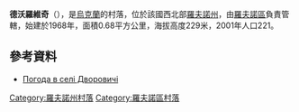 {{coord|50|34|0|N|25|58|45|E|scale:30000|display=title}}

'''德沃羅維奇'''（{{lang-uk|Дворовичі}}），是[[烏克蘭|烏克蘭]]的村落，位於該國西北部[[羅夫諾州|羅夫諾州]]，由[[羅夫諾區|羅夫諾區]]負責管轄，始建於1968年，面積0.68平方公里，海拔高度229米，2001年人口221。

==參考資料==
* [http://weather.in.ua/ua/rovenskaja/6442 Погода в селі Дворовичі] {{Wayback|url=http://weather.in.ua/ua/rovenskaja/6442 |date=20111216201751 }}

{{DEFAULTSORT:Дворовичі}}
[[Category:羅夫諾州村落|Category:羅夫諾州村落]]
[[Category:羅夫諾區村落|Category:羅夫諾區村落]]


{{Rivne-geo-stub}}